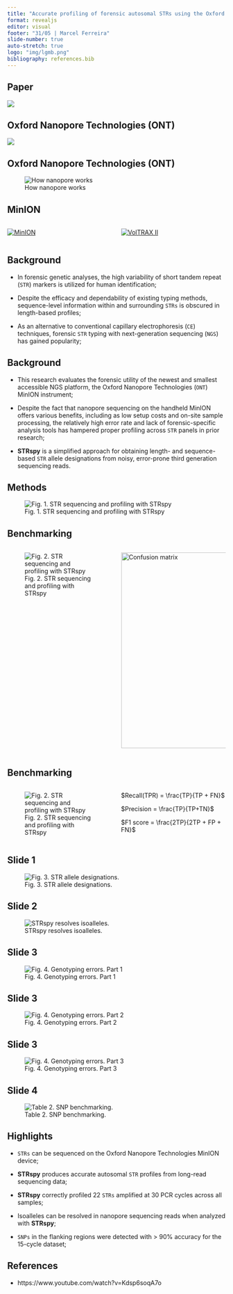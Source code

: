 ```yaml
---
title: "Accurate profiling of forensic autosomal STRs using the Oxford Nanopore Technologies MinION device"
format: revealjs
editor: visual
footer: "31/05 | Marcel Ferreira"
slide-number: true
auto-stretch: true
logo: "img/lgmb.png"
bibliography: references.bib
---
```


## Paper

[![](img/paper20230531.png)](https://www.sciencedirect.com/science/article/pii/S1872497321001654?via%3Dihub)

## Oxford Nanopore Technologies (ONT)

[![](img/ONT1.png)](https://www.nature.com/articles/s41587-021-01108-x)

## Oxford Nanopore Technologies (ONT)

![How nanopore works](img/MinION_GIF_08.gif)

## MinION

::: columns
::: {.column width="50%"}
[![MinION](img/MinIOn-5_0-e1517353762869-1200x935.webp)](https://www.google.com/url?sa=i&url=https%3A%2F%2Fwww.forbes.com%2Fsites%2Fjanetwburns%2F2018%2F01%2F29%2Fhandheld-device-gives-clearest-ever-view-of-human-genome-for-1000%2F&psig=AOvVaw1peuCCj6cuMcyL1kcLH4QF&ust=1685470519470000&source=images&cd=vfe&ved=0CBIQjRxqFwoTCLjAuZaRm_8CFQAAAAAdAAAAABAE)
:::

::: {.column width="50%"}
[![VolTRAX II](img/sequence-voltrax.png)](https://www.google.com/url?sa=i&url=https%3A%2F%2Fnanoporetech.com%2Fproducts%2Fvoltrax&psig=AOvVaw31cwYw9-gZVqnGjt0XwGPA&ust=1685470582008000&source=images&cd=vfe&ved=0CBEQjRxqFwoTCOjeo7SRm_8CFQAAAAAdAAAAABAE)
:::
:::

## Background

-   In forensic genetic analyses, the high variability of short tandem repeat (`STR`) markers is utilized for human identification;

-   Despite the efficacy and dependability of existing typing methods, sequence-level information within and surrounding `STRs` is obscured in length-based profiles;

-   As an alternative to conventional capillary electrophoresis (`CE`) techniques, forensic `STR` typing with next-generation sequencing (`NGS`) has gained popularity;

## Background

-   This research evaluates the forensic utility of the newest and smallest accessible NGS platform, the Oxford Nanopore Technologies (`ONT`) MinION instrument;

-   Despite the fact that nanopore sequencing on the handheld MinION offers various benefits, including as low setup costs and on-site sample processing, the relatively high error rate and lack of forensic-specific analysis tools has hampered proper profiling across `STR` panels in prior research;

-   **STRspy** is a simplified approach for obtaining length- and sequence-based `STR` allele designations from noisy, error-prone third generation sequencing reads.

## Methods

![Fig. 1. STR sequencing and profiling with STRspy](img/fig1.png)

## Benchmarking

::: columns
::: {.column width="50%"}
![Fig. 2. STR sequencing and profiling with STRspy](img/fig2.png)
:::

::: {.column width="50%"}
[![Confusion matrix](img/confusionmatrix.png){width="450"}](https://www.google.com/url?sa=i&url=https%3A%2F%2Frasbt.github.io%2Fmlxtend%2Fuser_guide%2Fevaluate%2Fconfusion_matrix%2F&psig=AOvVaw1pMc2_92-HSoVCr1yimxqX&ust=1685446907783000&source=images&cd=vfe&ved=0CBEQjRxqFwoTCIifjpy5mv8CFQAAAAAdAAAAABAS)
:::
:::

## Benchmarking

::: columns
::: {.column width="50%"}
![Fig. 2. STR sequencing and profiling with STRspy](img/fig2.png)
:::

::: {.column width="50%"}
$Recall(TPR) = \frac{TP}{TP + FN}$

$Precision = \frac{TP}{TP+TN}$

$F1 score = \frac{2TP}{2TP + FP + FN}$
:::
:::

## Slide 1

![Fig. 3. STR allele designations.](img/fig3.png)

## Slide 2

![STRspy resolves isoalleles.](img/table1.png)

## Slide 3

![Fig. 4. Genotyping errors. Part 1](img/fig4.png)

## Slide 3

![Fig. 4. Genotyping errors. Part 2](img/fig4_2.png)

## Slide 3

![Fig. 4. Genotyping errors. Part 3](img/fig4_3.png)

## Slide 4

![Table 2. SNP benchmarking.](img/table2.png)

## Highlights

-   `STRs` can be sequenced on the Oxford Nanopore Technologies MinION device;

-   **STRspy** produces accurate autosomal `STR` profiles from long-read sequencing data;

-   **STRspy** correctly profiled 22 `STRs` amplified at 30 PCR cycles across all samples;

-   Isoalleles can be resolved in nanopore sequencing reads when analyzed with **STRspy**;

-   `SNPs` in the flanking regions were detected with \> 90% accuracy for the 15-cycle dataset;

## References

-   https://www.youtube.com/watch?v=Kdsp6soqA7o

